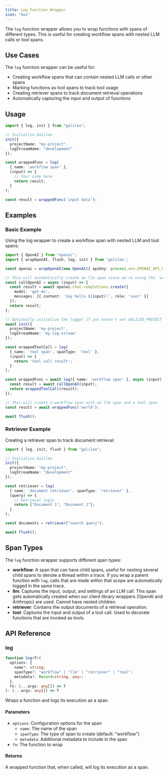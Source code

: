 ```yaml
---
title: Log Function Wrapper
icon: "box"
---
```


The `log` function wrapper allows you to wrap functions with spans of different types. This is useful for creating workflow spans with nested LLM calls or tool spans.

## Use Cases

The `log` function wrapper can be useful for:

- Creating workflow spans that can contain nested LLM calls or other spans
- Marking functions as tool spans to track tool usage
- Creating retriever spans to track document retrieval operations
- Automatically capturing the input and output of functions

## Usage

```typescript
import { log, init } from "galileo";

// Initialize Galileo
init({
  projectName: "my-project",
  logStreamName: "development"
});

const wrappedFunc = log(
  { name: 'workflow span' }, 
  (input) => {
    // Your code here
    return result;
  }
);

const result = wrappedFunc('input data');
```

## Examples

### Basic Example

Using the log wrapper to create a workflow span with nested LLM and tool spans:

```typescript
import { OpenAI } from "openai";
import { wrapOpenAI, flush, log, init } from 'galileo';

const openai = wrapOpenAI(new OpenAI({ apiKey: process.env.OPENAI_API_KEY }));

// This will automatically create an llm span since we're using the `wrapOpenAI` wrapper
const callOpenAI = async (input) => {
  const result = await openai.chat.completions.create({
    model: 'gpt-4o',
    messages: [{ content: `Say hello ${input}!`, role: 'user' }]
  });
  return result;
};

// Optionally initialize the logger if you haven't set GALILEO_PROJECT and GALILEO_LOG_STREAM environment variables
await init({
  projectName: 'my-project',
  logStreamName: 'my-log-stream'
});

const wrappedToolCall = log(
  { name: 'tool span', spanType: 'tool' },
  (input) => {
    return 'tool call result';
  }
);

const wrappedFunc = await log({ name: 'workflow span' }, async (input) => {
  const result = await callOpenAI(input);
  return wrappedToolCall(result);
});

// This will create a workflow span with an llm span and a tool span
const result = await wrappedFunc('world');

await flush();
```

### Retriever Example

Creating a retriever span to track document retrieval:

```typescript
import { log, init, flush } from "galileo";

// Initialize Galileo
init({
  projectName: "my-project",
  logStreamName: "development"
});

const retriever = log(
  { name: 'document retriever', spanType: 'retriever' },
  (query) => {
    // Retrieval logic
    return ["Document 1", "Document 2"];
  }
);

const documents = retriever("search query");

await flush();
```

## Span Types

The `log` function wrapper supports different span types:

- **workflow**: A span that can have child spans, useful for nesting several child spans to denote a thread within a trace. If you wrap a parent function with `log`, calls that are made within that scope are automatically logged in the same trace.
- **llm**: Captures the input, output, and settings of an LLM call. This span gets automatically created when our client library wrappers (OpenAI and Anthropic) are used. Cannot have nested children.
- **retriever**: Contains the output documents of a retrieval operation.
- **tool**: Captures the input and output of a tool call. Used to decorate functions that are invoked as tools.

## API Reference

### log

```typescript
function log<T>(
  options: {
    name?: string;
    spanType?: "workflow" | "llm" | "retriever" | "tool";
    metadata?: Record<string, any>;
  },
  fn: (...args: any[]) => T
): (...args: any[]) => T
```

Wraps a function and logs its execution as a span.

#### Parameters

- `options`: Configuration options for the span
  - `name`: The name of the span
  - `spanType`: The type of span to create (default: "workflow")
  - `metadata`: Additional metadata to include in the span
- `fn`: The function to wrap

#### Returns

A wrapped function that, when called, will log its execution as a span.